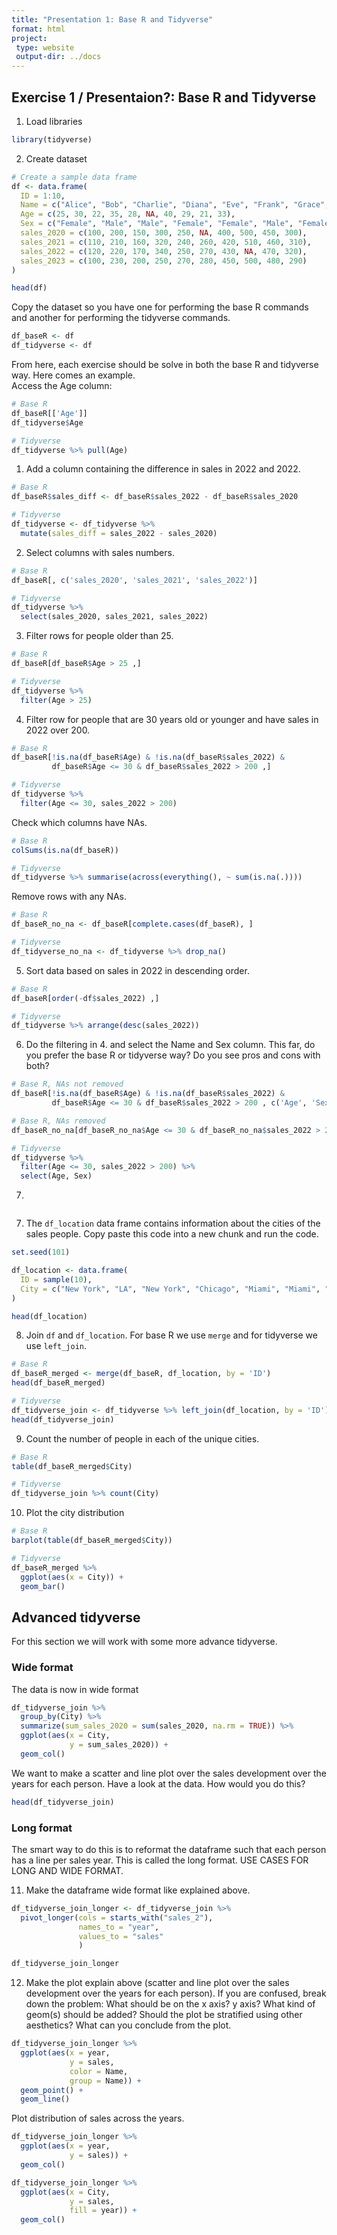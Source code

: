```yaml
---
title: "Presentation 1: Base R and Tidyverse"
format: html
project:
 type: website
 output-dir: ../docs
---
```


## Exercise 1 / Presentaion?: Base R and Tidyverse

1.  Load libraries

```r
library(tidyverse)
```

2.  Create dataset

```r
# Create a sample data frame
df <- data.frame(
  ID = 1:10,
  Name = c("Alice", "Bob", "Charlie", "Diana", "Eve", "Frank", "Grace", "Hannah", "Ian", "Jack"),
  Age = c(25, 30, 22, 35, 28, NA, 40, 29, 21, 33),
  Sex = c("Female", "Male", "Male", "Female", "Female", "Male", "Female", "Female", "Male", "Male"),
  sales_2020 = c(100, 200, 150, 300, 250, NA, 400, 500, 450, 300),
  sales_2021 = c(110, 210, 160, 320, 240, 260, 420, 510, 460, 310),
  sales_2022 = c(120, 220, 170, 340, 250, 270, 430, NA, 470, 320),
  sales_2023 = c(100, 230, 200, 250, 270, 280, 450, 500, 480, 290)
)

head(df)
```

Copy the dataset so you have one for performing the base R commands and another for performing the tidyverse commands.

```r
df_baseR <- df
df_tidyverse <- df 
```

From here, each exercise should be solve in both the base R and tidyverse way. Here comes an example.\
Access the Age column:

```r
# Base R 
df_baseR[['Age']]
df_tidyverse$Age

# Tidyverse 
df_tidyverse %>% pull(Age)
```

1.  Add a column containing the difference in sales in 2022 and 2022.

```r
# Base R 
df_baseR$sales_diff <- df_baseR$sales_2022 - df_baseR$sales_2020

# Tidyverse 
df_tidyverse <- df_tidyverse %>% 
  mutate(sales_diff = sales_2022 - sales_2020)
```

2.  Select columns with sales numbers.

```r
# Base R 
df_baseR[, c('sales_2020', 'sales_2021', 'sales_2022')]

# Tidyverse 
df_tidyverse %>% 
  select(sales_2020, sales_2021, sales_2022)
```

3.  Filter rows for people older than 25.

```r
# Base R 
df_baseR[df_baseR$Age > 25 ,]

# Tidyverse 
df_tidyverse %>% 
  filter(Age > 25)
```

4.  Filter row for people that are 30 years old or younger and have sales in 2022 over 200.

```r
# Base R 
df_baseR[!is.na(df_baseR$Age) & !is.na(df_baseR$sales_2022) &
         df_baseR$Age <= 30 & df_baseR$sales_2022 > 200 ,]

# Tidyverse 
df_tidyverse %>% 
  filter(Age <= 30, sales_2022 > 200)
```

Check which columns have NAs. 
```r
# Base R
colSums(is.na(df_baseR))

# Tidyverse
df_tidyverse %>% summarise(across(everything(), ~ sum(is.na(.))))
```

Remove rows with any NAs. 
```r
# Base R
df_baseR_no_na <- df_baseR[complete.cases(df_baseR), ]

# Tidyverse
df_tidyverse_no_na <- df_tidyverse %>% drop_na()
```

5.  Sort data based on sales in 2022 in descending order.

```r
# Base R 
df_baseR[order(-df$sales_2022) ,]

# Tidyverse 
df_tidyverse %>% arrange(desc(sales_2022))
```

6.  Do the filtering in 4. and select the Name and Sex column. This far, do you prefer the base R or tidyverse way? Do you see pros and cons with both?

```r
# Base R, NAs not removed
df_baseR[!is.na(df_baseR$Age) & !is.na(df_baseR$sales_2022) &
         df_baseR$Age <= 30 & df_baseR$sales_2022 > 200 , c('Age', 'Sex')]

# Base R, NAs removed
df_baseR_no_na[df_baseR_no_na$Age <= 30 & df_baseR_no_na$sales_2022 > 200 , c('Age', 'Sex')]

# Tidyverse 
df_tidyverse %>% 
  filter(Age <= 30, sales_2022 > 200) %>% 
  select(Age, Sex)
```

7. 
```r

```


7.  The `df_location` data frame contains information about the cities of the sales people. Copy paste this code into a new chunk and run the code.\

```r
set.seed(101)

df_location <- data.frame(
  ID = sample(10),
  City = c("New York", "LA", "New York", "Chicago", "Miami", "Miami", "LA", "Chicago", "LA", "New York")
)

head(df_location)
```

8.  Join `df` and `df_location`. For base R we use `merge` and for tidyverse we use `left_join`.

```r
# Base R 
df_baseR_merged <- merge(df_baseR, df_location, by = 'ID')
head(df_baseR_merged)

# Tidyverse 
df_tidyverse_join <- df_tidyverse %>% left_join(df_location, by = 'ID')
head(df_tidyverse_join)
```

9.  Count the number of people in each of the unique cities.

```r
# Base R
table(df_baseR_merged$City)

# Tidyverse
df_tidyverse_join %>% count(City)
```

10. Plot the city distribution

```r
# Base R
barplot(table(df_baseR_merged$City))

# Tidyverse
df_baseR_merged %>% 
  ggplot(aes(x = City)) + 
  geom_bar()
```


## Advanced tidyverse
For this section we will work with some more advance tidyverse.

### Wide format

The data is now in wide format 

```r
df_tidyverse_join %>% 
  group_by(City) %>% 
  summarize(sum_sales_2020 = sum(sales_2020, na.rm = TRUE)) %>% 
  ggplot(aes(x = City, 
             y = sum_sales_2020)) + 
  geom_col()
```



We want to make a scatter and line plot over the sales development over the years for each person. Have a look at the data. How would you do this?

```r
head(df_tidyverse_join)
```


### Long format


The smart way to do this is to reformat the dataframe such that each person has a line per sales year. This is called the long format. 
USE CASES FOR LONG AND WIDE FORMAT.

11. Make the dataframe wide format like explained above. 
```r
df_tidyverse_join_longer <- df_tidyverse_join %>% 
  pivot_longer(cols = starts_with("sales_2"),
               names_to = "year",
               values_to = "sales"
               )

df_tidyverse_join_longer
```

12. Make the plot explain above (scatter and line plot over the sales development over the years for each person). If you are confused, break down the problem: What should be on the x axis? y axis? What kind of geom(s) should be added? Should the plot be stratified using other aesthetics? What can you conclude from the plot. 
```r
df_tidyverse_join_longer %>% 
  ggplot(aes(x = year, 
             y = sales, 
             color = Name, 
             group = Name)) + 
  geom_point() + 
  geom_line()
```

Plot distribution of sales across the years. 
```r
df_tidyverse_join_longer %>% 
  ggplot(aes(x = year, 
             y = sales)) + 
  geom_col()
```

```r
df_tidyverse_join_longer %>% 
  ggplot(aes(x = City, 
             y = sales, 
             fill = year)) + 
  geom_col()
```








